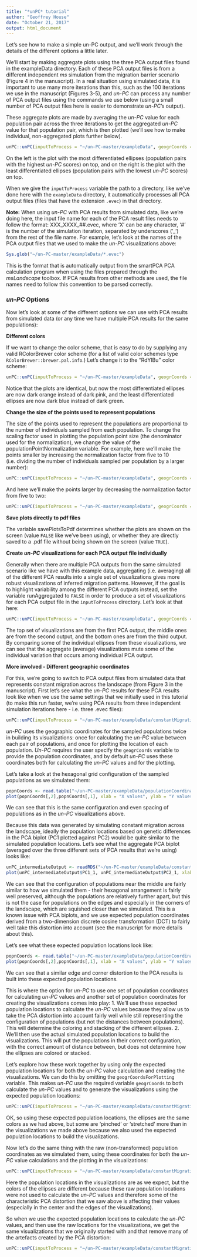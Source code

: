 ```yaml
---
title: "*unPC* tutorial"
author: "Geoffrey House"
date: "October 21, 2017"
output: html_document
---
```


Let's see how to make a simple un-PC output, and we'll work through the details of the different options a little later.

We'll start by making aggregate plots using the three PCA output files found in the exampleData directory. Each of these PCA output files is from a different independent *ms* simulation from the migration barrier scenario (Figure 4 in the manuscript). In a real situation using simulated data, it is important to use many more iterations than this, such as the 100 iterations we use in the manuscript (Figures 3-5), and *un-PC* can process any number of PCA output files using the commands we use below (using a small number of PCA output files here is easier to demonstrate *un-PC*'s output). 

These aggregate plots are made by averaging the *un-PC* value for each population pair across the three iterations to get the aggregated *un-PC* value for that population pair, which is then plotted (we'll see how to make individual, non-aggregated plots further below).

```r
unPC::unPC(inputToProcess = "~/un-PC-master/exampleData", geogrCoords = "~/un-PC-master/exampleData/populationCoordinates_DCTTransformed.txt", geogrCoordsForPlotting = "~/un-PC-master/exampleData/populationCoordinates_NOT_DCTTransformed.txt", runAggregated = TRUE, populationPointNormalization = 5, savePlotsToPdf = FALSE)
```

On the left is the plot with the most differentiated ellipses (population pairs with the highest *un-PC* scores) on top, and on the right is the plot with the least differentiated ellipses (population pairs with the lowest *un-PC* scores) on top. 

When we give the `inputToProcess` variable the path to a directory, like we've done here with the `exampleData` directory, it automatically processes all PCA output files (files that have the extension `.evec`) in that directory.

**Note:** When using *un-PC* with PCA results from simulated data, like we're doing here, the input file name for each of the PCA result files needs to follow the format: XXX_XXXX_##.evec, where 'X' can be any character, '#' is the number of the simulation iteration, separated by underscores ('_') from the rest of the file name. For example, let's look at the names of the PCA output files that we used to make the *un-PC* visualizations above:
```r
Sys.glob("~/un-PC-master/exampleData/*.evec")
```

This is the format that is automatically output from the smartPCA PCA calculation program when using the files prepared through the *msLandscape* toolbox. If PCA results from other methods are used, the file names need to follow this convention to be parsed correctly.

### _un-PC_ Options

Now let's look at some of the different options we can use with PCA results from simulated data (or any time we have multiple PCA results for the same populations):

**Different colors**

If we want to change the color scheme, that is easy to do by supplying any valid RColorBrewer color scheme (for a list of valid color schemes type ```RColorBrewer::brewer.pal.info```.) Let's change it to the "RdYlBu" color scheme:

```r
unPC::unPC(inputToProcess = "~/un-PC-master/exampleData", geogrCoords = "~/un-PC-master/exampleData/populationCoordinates_DCTTransformed.txt", geogrCoordsForPlotting = "~/un-PC-master/exampleData/populationCoordinates_NOT_DCTTransformed.txt", runAggregated = TRUE, populationPointNormalization = 5, colorBrewerPalette = "RdYlBu", savePlotsToPdf = FALSE)
```

Notice that the plots are identical, but now the most differentiated ellipses are now dark orange instead of dark pink, and the least differentiated ellipses are now dark blue instead of dark green.


**Change the size of the points used to represent populations**

The size of the points used to represent the populations are proportional to the number of individuals sampled from each population. To change the scaling factor used in plotting the population point size (the denominator used for the normalization), we change the value of the populationPointNormalization variable. For example, here we'll make the points smaller by increasing the normalization factor from five to 10 (i.e. dividing the number of individuals sampled per population by a larger number):

```r
unPC::unPC(inputToProcess = "~/un-PC-master/exampleData", geogrCoords = "~/un-PC-master/exampleData/populationCoordinates_DCTTransformed.txt", geogrCoordsForPlotting = "~/un-PC-master/exampleData/populationCoordinates_NOT_DCTTransformed.txt", runAggregated = TRUE, populationPointNormalization = 10, savePlotsToPdf = FALSE)
```

And here we'll make the points larger by decreasing the normalization factor from five to two:

```r
unPC::unPC(inputToProcess = "~/un-PC-master/exampleData", geogrCoords = "~/un-PC-master/exampleData/populationCoordinates_DCTTransformed.txt", geogrCoordsForPlotting = "~/un-PC-master/exampleData/populationCoordinates_NOT_DCTTransformed.txt", runAggregated = TRUE, populationPointNormalization = 2, savePlotsToPdf = FALSE)
```


**Save plots directly to pdf files**

The variable savePlotsToPdf determines whether the plots are shown on the screen (value `FALSE` like we've been using), or whether they are directly saved to a .pdf file without being shown on the screen (value `TRUE`).

**Create _un-PC_ visualizations for each PCA output file individually**

Generally when there are multiple PCA outputs from the same simulated scenario like we have with this example data, aggregating (i.e. averaging) all of the different PCA results into a single set of visualizations gives more robust visualizations of inferred migration patterns. However, if the goal is to highlight variability among the different PCA outputs instead, set the variable runAggregated to `FALSE` in order to produce a set of visualizations for each PCA output file in the `inputToProcess` directory. Let's look at that here:

```r
unPC::unPC(inputToProcess = "~/un-PC-master/exampleData", geogrCoords = "~/un-PC-master/exampleData/populationCoordinates_DCTTransformed.txt", geogrCoordsForPlotting = "~/un-PC-master/exampleData/populationCoordinates_NOT_DCTTransformed.txt", runAggregated = FALSE, populationPointNormalization = 5, savePlotsToPdf = FALSE)
```

The top set of visualizations are from the first PCA output, the middle ones are from the second output, and the bottom ones are from the third output. By comparing some of the individual ellipses from these visualizations, we can see that the aggregate (average) visualizations mute some of the individual variation that occurs among individual PCA output.

**More involved - Different geographic coordinates**

For this, we're going to switch to PCA output files from simulated data that represents constant migration across the landscape (from Figure 3 in the manuscript). First let's see what the *un-PC* results for these PCA results look like when we use the same settings that we initially used in this tutorial (to make this run faster, we're using PCA results from three independent simulation iterations here - i.e. three .evec files):

```r
unPC::unPC(inputToProcess = "~/un-PC-master/exampleData/constantMigration/", geogrCoords = "~/un-PC-master/exampleData/populationCoordinates_DCTTransformed.txt", geogrCoordsForPlotting = "~/un-PC-master/exampleData/populationCoordinates_NOT_DCTTransformed.txt", runAggregated = TRUE, populationPointNormalization = 5, savePlotsToPdf = FALSE)
```

*un-PC* uses the geographic coordinates for the sampled populations twice in building its visualizations: once for calculating the *un-PC* value between each pair of populations, and once for plotting the location of each population. *Un-PC* requires the user specify the `geogrCoords` variable to provide the population coordinates, and by default *un-PC* uses these coordinates both for calculating the *un-PC* values and for the plotting. 

Let's take a look at the hexagonal grid configuration of the sampled populations as we simulated them:

```r
popnCoords <- read.table("~/un-PC-master/exampleData/populationCoordinates_NOT_DCTTransformed.txt", sep = "", header = FALSE)
plot(popnCoords[,2],popnCoords[,1], xlab = "X values", ylab = "Y values")
```

We can see that this is the same configuration and even spacing of populations as in the *un-PC* visualizations above.

Because this data was generated by simulating constant migration across the landscape, ideally the population locations based on genetic differences in the PCA biplot (PC1 plotted against PC2) would be quite similar to the simulated population locations. Let's see what the aggregate PCA biplot (averaged over the three different sets of PCA results that we're using) looks like:

```r
unPC_intermediateOutput <- readRDS("~/un-PC-master/exampleData/constantMigration/unPC_visualization_pairwiseDistCalc_unPC.rds")
plot(unPC_intermediateOutput$PC1_1, unPC_intermediateOutput$PC2_1, xlab = "PC 1", ylab = "PC 2")
```

We can see that the configuration of populations near the middle are fairly similar to how we simulated them - their hexagonal arrangement is fairly well preserved, although the populations are relatively further apart, but this is not the case for populations on the edges and especially in the corners of the landscape, which are squished closer than we simulated. This is a known issue with PCA biplots, and we use expected population coordinates derived from a two-dimension discrete cosine transformation (DCT) to fairly well take this distortion into account (see the manuscript for more details about this).

Let's see what these expected population locations look like:

```r
popnCoords <- read.table("~/un-PC-master/exampleData/populationCoordinates_DCTTransformed.txt", sep = "", header = FALSE)
plot(popnCoords[,2],popnCoords[,1], xlab = "X values", ylab = "Y values")
```

We can see that a similar edge and corner distortion to the PCA results is built into these expected population locations. 

This is where the option for *un-PC* to use one set of population coordinates for calculating *un-PC* values and another set of population coordinates for creating the visualizations comes into play:
1. We'll use these expected population locations to calculate the *un-PC* values because they allow us to take the PCA distortion into account fairly well while still representing the configuration of populations (but not the distances between populations). This will determine the coloring and stacking of the different ellipses.
2. We'll then use the actual simulated population locations to build the visualizations. This will put the populations in their correct configuration, with the correct amount of distance between, but does not determine how the ellipses are colored or stacked.

Let's explore how these work together by using only the expected population locations for both the *un-PC* value calculation and creating the visualizations. We can do this by omitting the `geogrCoordsForPlotting` variable. This makes *un-PC* use the required variable `geogrCoords` to both calculate the *un-PC* values and to generate the visualizations using the expected population locations:

```r
unPC::unPC(inputToProcess = "~/un-PC-master/exampleData/constantMigration/", geogrCoords = "~/un-PC-master/exampleData/populationCoordinates_DCTTransformed.txt",  runAggregated = TRUE, populationPointNormalization = 5, savePlotsToPdf = FALSE)
```

OK, so using these expected population locations, the ellipses are the same colors as we had above, but some are 'pinched' or 'stretched' more than in the visualizations we made above because we also used the expected population locations to build the visualizations.

Now let's do the same thing with the raw (non-transformed) population coordinates as we simulated them, using these coordinates for both the *un-PC* value calculations and the plotting in the visualizations:

```r
unPC::unPC(inputToProcess = "~/un-PC-master/exampleData/constantMigration/", geogrCoords = "~/un-PC-master/exampleData/populationCoordinates_NOT_DCTTransformed.txt",  runAggregated = TRUE, populationPointNormalization = 5, savePlotsToPdf = FALSE)
```

Here the population locations in the visualizations are as we expect, but the colors of the ellipses are different because these raw population locations were not used to calculate the *un-PC* values and therefore some of the characteristic PCA distortion that we saw above is affecting their values (especially in the center and the edges of the visualizations).

So when we use the expected population locations to calculate the *un-PC* values, and then use the raw locations for the visualizations, we get the same visualizations that we originally started with and that remove many of the artefacts created by the PCA distortion:

```r
unPC::unPC(inputToProcess = "~/un-PC-master/exampleData/constantMigration/", geogrCoords = "~/un-PC-master/exampleData/populationCoordinates_DCTTransformed.txt", geogrCoordsForPlotting = "~/un-PC-master/exampleData/populationCoordinates_NOT_DCTTransformed.txt", runAggregated = TRUE, populationPointNormalization = 5, savePlotsToPdf = FALSE)
```

